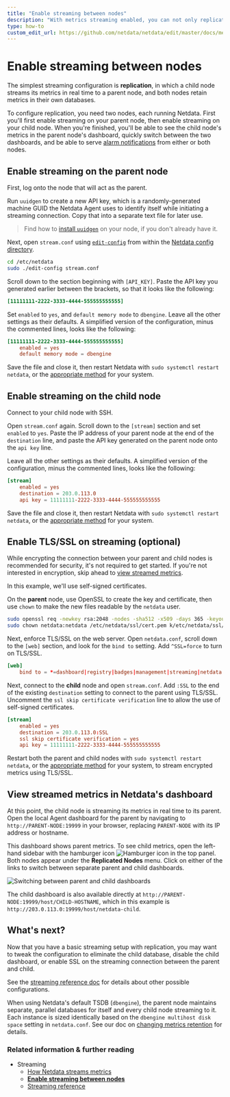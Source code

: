 ```yaml
---
title: "Enable streaming between nodes"
description: "With metrics streaming enabled, you can not only replicate metrics data into a second database, but also view dashboards and trigger alarm notifications for multiple nodes in parallel."
type: how-to
custom_edit_url: https://github.com/netdata/netdata/edit/master/docs/metrics-storage-management/enable-streaming.mdx
---
```


# Enable streaming between nodes

The simplest streaming configuration is **replication**, in which a child node streams its metrics in real time to a
parent node, and both nodes retain metrics in their own databases.

To configure replication, you need two nodes, each running Netdata. First you'll first enable streaming on your parent
node, then enable streaming on your child node. When you're finished, you'll be able to see the child node's metrics in
the parent node's dashboard, quickly switch between the two dashboards, and be able to serve [alarm
notifications](/docs/monitor/enable-notifications.md) from either or both nodes.

## Enable streaming on the parent node

First, log onto the node that will act as the parent.

Run `uuidgen` to create a new API key, which is a randomly-generated machine GUID the Netdata Agent uses to identify
itself while initiating a streaming connection. Copy that into a separate text file for later use.

> Find how to [install `uuidgen`](https://command-not-found.com/uuidgen) on your node, if you don't already have it.

Next, open `stream.conf` using [`edit-config`](/docs/configure/nodes.md#use-edit-config-to-edit-configuration-files)
from within the [Netdata config directory](/docs/configure/nodes.md#the-netdata-config-directory).

```bash
cd /etc/netdata
sudo ./edit-config stream.conf
```

Scroll down to the section beginning with `[API_KEY]`. Paste the API key you generated earlier between the brackets, so
that it looks like the following:

```conf
[11111111-2222-3333-4444-555555555555]
```

Set `enabled` to `yes`, and `default memory mode` to `dbengine`. Leave all the other settings as their defaults. A
simplified version of the configuration, minus the commented lines, looks like the following:

```conf
[11111111-2222-3333-4444-555555555555]
    enabled = yes
    default memory mode = dbengine
```

Save the file and close it, then restart Netdata with `sudo systemctl restart netdata`, or the [appropriate
method](/docs/configure/start-stop-restart.md) for your system.

## Enable streaming on the child node

Connect to your child node with SSH.

Open `stream.conf` again. Scroll down to the `[stream]` section and set `enabled` to `yes`. Paste the IP address of your
parent node at the end of the `destination` line, and paste the API key generated on the parent node onto the `api key`
line.

Leave all the other settings as their defaults. A simplified version of the configuration, minus the commented lines,
looks like the following:

```conf
[stream]
    enabled = yes 
    destination = 203.0.113.0
    api key = 11111111-2222-3333-4444-555555555555
```

Save the file and close it, then restart Netdata with `sudo systemctl restart netdata`, or the [appropriate
method](/docs/configure/start-stop-restart.md) for your system.

## Enable TLS/SSL on streaming (optional)

While encrypting the connection between your parent and child nodes is recommended for security, it's not required to
get started. If you're not interested in encryption, skip ahead to [view streamed
metrics](#view-streamed-metrics-in-netdata-s-dashboard).

In this example, we'll use self-signed certificates. 

On the **parent** node, use OpenSSL to create the key and certificate, then use `chown` to make the new files readable
by the `netdata` user.

```bash
sudo openssl req -newkey rsa:2048 -nodes -sha512 -x509 -days 365 -keyout /etc/netdata/ssl/key.pem -out /etc/netdata/ssl/cert.pem
sudo chown netdata:netdata /etc/netdata/ssl/cert.pem k/etc/netdata/ssl/ey.pem
```

Next, enforce TLS/SSL on the web server. Open `netdata.conf`, scroll down to the `[web]` section, and look for the `bind
to` setting. Add `^SSL=force` to turn on TLS/SSL.

```conf
[web]
    bind to = *=dashboard|registry|badges|management|streaming|netdata.conf^SSL=force
```

Next, connect to the **child** node and open `stream.conf`. Add `:SSL` to the end of the existing `destination` setting
to connect to the parent using TLS/SSL. Uncomment the `ssl skip certificate verification` line to allow the use of
self-signed certificates.

```conf
[stream]
    enabled = yes
    destination = 203.0.113.0:SSL
    ssl skip certificate verification = yes
    api key = 11111111-2222-3333-4444-555555555555
```

Restart both the parent and child nodes with `sudo systemctl restart netdata`, or the [appropriate
method](/docs/configure/start-stop-restart.md) for your system, to stream encrypted metrics using TLS/SSL.

## View streamed metrics in Netdata's dashboard

At this point, the child node is streaming its metrics in real time to its parent. Open the local Agent dashboard for
the parent by navigating to `http://PARENT-NODE:19999` in your browser, replacing `PARENT-NODE` with its IP address or
hostname.

This dashboard shows parent metrics. To see child metrics, open the left-hand sidebar with the hamburger icon
![Hamburger icon](https://raw.githubusercontent.com/netdata/netdata-ui/master/src/components/icon/assets/hamburger.svg)
in the top panel. Both nodes appear under the **Replicated Nodes** menu. Click on either of the links to switch between
separate parent and child dashboards.

![Switching between parent and child
dashboards](https://user-images.githubusercontent.com/1153921/110043346-761ec000-7d04-11eb-8e58-77670ba39161.gif)

The child dashboard is also available directly at `http://PARENT-NODE:19999/host/CHILD-HOSTNAME`, which in this example
is `http://203.0.113.0:19999/host/netdata-child`.

## What's next?

Now that you have a basic streaming setup with replication, you may want to tweak the configuration to eliminate the
child database, disable the child dashboard, or enable SSL on the streaming connection between the parent and child.

See the [streaming reference
doc](/docs/metrics-storage-management/reference-streaming.mdx#supported-streaming-configurations) for details about
other possible configurations.

When using Netdata's default TSDB (`dbengine`), the parent node maintains separate, parallel databases for itself and
every child node streaming to it. Each instance is sized identically based on the `dbengine multihost disk space`
setting in `netdata.conf`. See our doc on [changing metrics retention](/docs/store/change-metrics-storage.md) for
details.

### Related information & further reading

- Streaming
  - [How Netdata streams metrics](/docs/metrics-storage-management/how-streaming-works.mdx)
  - **[Enable streaming between nodes](/docs/metrics-storage-management/enable-streaming.mdx)**
  - [Streaming reference](/docs/metrics-storage-management/reference-streaming.mdx)